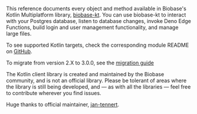 This reference documents every object and method available in Biobase's Kotlin Multiplatform library, [biobase-kt](https://github.com/biobase-community/biobase-kt). You can use biobase-kt to interact with your Postgres database, listen to database changes, invoke Deno Edge Functions, build login and user management functionality, and manage large files.

To see supported Kotlin targets, check the corresponding module README on [GitHub](https://github.com/biobase-community/biobase-kt).

To migrate from version 2.X to 3.0.0, see the [migration guide](https://github.com/biobase-community/biobase-kt/blob/master/MIGRATION.md)

<Admonition type="note">

The Kotlin client library is created and maintained by the Biobase community, and is not an official library. Please be tolerant of areas where the library is still being developed, and — as with all the libraries — feel free to contribute wherever you find issues.

Huge thanks to official maintainer, [jan-tennert](https://github.com/jan-tennert).

</Admonition>
